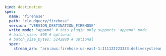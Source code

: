 ```yaml
kind: destination
spec:
  name: "firehose"
  path: "cloudquery/firehose"
  version: "VERSION_DESTINATION_FIREHOSE"
  write_mode: "append" # this plugin only supports 'append' mode
  # batch_size: 500 # optional
  # batch_size_bytes: 5242880 # optional
  spec:
    stream_arn: "arn:aws:firehose:us-east-1:111122223333:deliverystream/TestRedshiftStream"
```